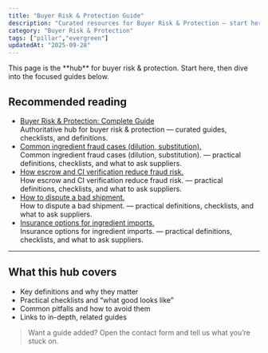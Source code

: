 ```yaml
---
title: "Buyer Risk & Protection Guide"
description: "Curated resources for Buyer Risk & Protection — start here, then explore focused guides."
category: "Buyer Risk & Protection"
tags: ["pillar","evergreen"]
updatedAt: "2025-09-28"
---
```


<callout type="tip">
This page is the **hub** for buyer risk & protection. Start here, then dive into the focused guides below.
</callout>

## Recommended reading

- [Buyer Risk & Protection: Complete Guide](/information/buyer-risk-protection-guide)  
  Authoritative hub for buyer risk & protection — curated guides, checklists, and definitions.
- [Common ingredient fraud cases (dilution, substitution).](/information/common-ingredient-fraud-cases-dilution-substitution)  
  Common ingredient fraud cases (dilution, substitution). — practical definitions, checklists, and what to ask suppliers.
- [How escrow and CI verification reduce fraud risk.](/information/how-escrow-and-ci-verification-reduce-fraud-risk)  
  How escrow and CI verification reduce fraud risk. — practical definitions, checklists, and what to ask suppliers.
- [How to dispute a bad shipment.](/information/how-to-dispute-a-bad-shipment)  
  How to dispute a bad shipment. — practical definitions, checklists, and what to ask suppliers.
- [Insurance options for ingredient imports.](/information/insurance-options-for-ingredient-imports)  
  Insurance options for ingredient imports. — practical definitions, checklists, and what to ask suppliers.

---

## What this hub covers

- Key definitions and why they matter
- Practical checklists and “what good looks like”
- Common pitfalls and how to avoid them
- Links to in-depth, related guides

> Want a guide added? Open the contact form and tell us what you’re stuck on.

